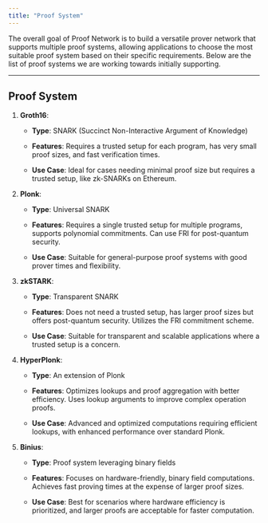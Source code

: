 ```yaml
---
title: "Proof System"
---
```


The overall goal of Proof Network is to build a versatile prover network that supports multiple proof systems, allowing applications to choose the most suitable proof system based on their specific requirements. Below are the list of proof systems we are working towards initially supporting.

***

## Proof System

1. **Groth16**:

   * **Type**: SNARK (Succinct Non-Interactive Argument of Knowledge)

   * **Features**: Requires a trusted setup for each program, has very small proof sizes, and fast verification times.

   * **Use Case**: Ideal for cases needing minimal proof size but requires a trusted setup, like zk-SNARKs on Ethereum.

2. **Plonk**:

   * **Type**: Universal SNARK

   * **Features**: Requires a single trusted setup for multiple programs, supports polynomial commitments. Can use FRI for post-quantum security.

   * **Use Case**: Suitable for general-purpose proof systems with good prover times and flexibility.

3. **zkSTARK**:

   * **Type**: Transparent SNARK

   * **Features**: Does not need a trusted setup, has larger proof sizes but offers post-quantum security. Utilizes the FRI commitment scheme.

   * **Use Case**: Suitable for transparent and scalable applications where a trusted setup is a concern.

4. **HyperPlonk**:

   * **Type**: An extension of Plonk

   * **Features**: Optimizes lookups and proof aggregation with better efficiency. Uses lookup arguments to improve complex operation proofs.

   * **Use Case**: Advanced and optimized computations requiring efficient lookups, with enhanced performance over standard Plonk.

5. **Binius**:

   * **Type**: Proof system leveraging binary fields

   * **Features**: Focuses on hardware-friendly, binary field computations. Achieves fast proving times at the expense of larger proof sizes.

   * **Use Case**: Best for scenarios where hardware efficiency is prioritized, and larger proofs are acceptable for faster computation.